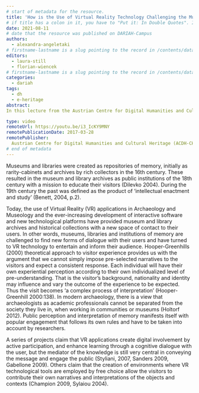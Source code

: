 ```yaml
---
# start of metadata for the resource.
title: 'How is the Use of Virtual Reality Technology Challenging the Museum-Library Sector? The Case of the University Museum and Library of Trondheim, Norway'
# if title has a colon in it, you have to "Put it: In Double Quotes". If it also includes a quote, "You Can:'nest them'"
date: 2021-08-11
# date that the resource was published on DARIAH-Campus
authors:
  - alexandra-angeletaki
# firstname-lastname is a slug pointing to the record in /contents/data/person.yaml
editors:
  - laura-still
  - florian-wiencek
# firstname-lastname is a slug pointing to the record in /contents/data/person.yaml. Editors are optional.
categories:
  - dariah
tags:
  - dh
  - e-heritage
abstract:
In this lecture from the Austrian Centre for Digital Humanities and Cultural Heritage (ADCH-CH), Alexandra Angeletaki asks whether the introduction of VR tools in dissemination practices has led to a change in the experience of the contemporary museum perception. By using the case of the Archaeological Museum and the library in Trondheim, Norway, she explores the changes that have taken place in adapting VR technologies for creating outreach activities. 

type: video
remoteUrl: https://youtu.be/i3_IcKY9MNY
remotePublicationDate: 2017-03-28
remotePublisher:
  Austrian Centre for Digital Humanities and Cultural Heritage (ACDH-CH)
# end of metadata
---
```


Museums and libraries were created as repositories of memory, initially as rarity-cabinets and archives by rich collectors in the 16th century. These resulted in the museum and library archives as public institutions of the 18th century with a mission to educate their visitors (Dilevko 2004). During the 19th century the past was defined as the product of ‘intellectual enactment and study’ (Benett, 2004, p.2). 

Today, the use of Virtual Reality (VR) applications in Archaeology and Museology and the ever-increasing development of interactive software and new technological platforms have provided museum and library archives and historical collections with a new space of contact to their users. In other words, museums, libraries and institutions of memory are challenged to find new forms of dialogue with their users and have turned to VR technology to entertain and inform their audience. Hooper-Greenhills (2000) theoretical approach to visitor experience provides us with the argument that we cannot simply impose pre-selected narratives to the visitors and expect a consistent response. Each individual will have their own experiential perception according to their own individualized level of pre-understanding. That is the visitor’s background, nationality and identity may influence and vary the outcome of the experience to be expected. Thus the visit becomes ‘a complex process of interpretation’ (Hooper-Greenhill 2000:138). In modern archaeology, there is a view that archaeologists as academic professionals cannot be separated from the society they live in, when working in communities or museums (Holtorf 2012). Public perception and interpretation of memory manifests itself with popular engagement that follows its own rules and have to be taken into account by researchers. 

A series of projects claim that VR applications create digital involvement by active participation, and enhance learning through a cognitive dialogue with the user, but the mediator of the knowledge is still very central in conveying the message and engage the public (Styliani, 2007, Sanders 2009, Gabellone 2009). Others claim that the creation of environments where VR technological tools are employed by free choice allow the visitors to contribute their own narratives and interpretations of the objects and contexts (Champion 2009, Sylaiou 2004).

<VideoCard
  title="Click to view"
  subtitle="ACDH-CH Lecture 2.3 – Alexandra Angeletaki – How is the Use of Virtual Reality Technology Challenging the Museum-Library Sector? The Case of the University Museum and Library of Trondheim, Norway"
  id="i3_IcKY9MNY"
  image="images/acdh-ch-video.png"
/>
